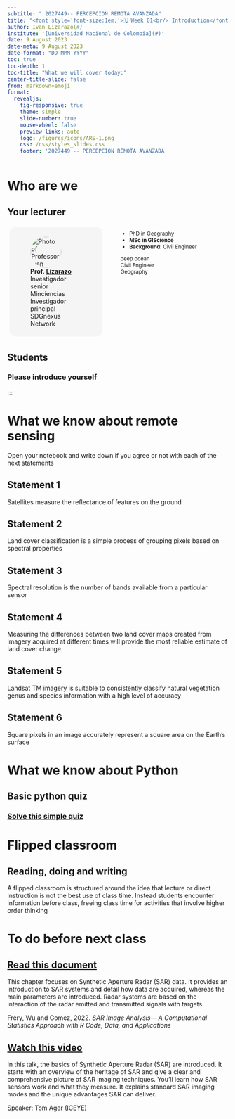 ```yaml
---
subtitle: " 2027449-- PERCEPCION REMOTA AVANZADA"
title: "<font style='font-size:1em;'>🗓️ Week 01<br/> Introduction</font>"
author: Ivan Lizarazo(#)
institute: '[Universidad Nacional de Colombia](#)'
date: 9 August 2023
date-meta: 9 August 2023
date-format: "DD MMM YYYY"
toc: true
toc-depth: 1
toc-title: "What we will cover today:"
center-title-slide: false
from: markdown+emoji
format:
  revealjs: 
    fig-responsive: true
    theme: simple
    slide-number: true
    mouse-wheel: false
    preview-links: auto
    logo: /figures/icons/ARS-1.png
    css: /css/styles_slides.css
    footer: '2027449 -- PERCEPCION REMOTA AVANZADA'
---
```


# Who are we

## Your lecturer {.smaller}

::: columns

::: {.column style="display:inline-block;width:40%;height:60%;border-radius:1em;margin:1%;padding:1.5%;background-color:#f5f5f5"}
<figure>
    <img src="/figures/people/ials.png" alt="Photo of Professor Ivan Lizarazo" role="presentation" style="object-fit: cover;width:5em;height:5em;border-radius: 50%;font-size:1em;" class="img-responsive atto_image_button_text-bottom">
    <figcaption>
        <strong>Prof.&nbsp;<span><a href="#" target="_blank" class="external">Lizarazo</a></span></strong> 
        <br/>Investigador senior Minciencias
        <br/>Investigador principal SDGnexus Network
    </figcaption>
</figure>
:::

::: {.column style="width:50%;font-size:0.85em;margin-left:3%;"}
- PhD in Geography
- **MSc in GIScience**
- **Background**: Civil Engineer 


<span class="tag" style="background-color:var(--quarto-hl-st-color)">deep ocean</span>
<br/>
<span class="tag" style="background-color:var(--quarto-hl-fu-color)">Civil Engineer</span>
<br/>
<span class="tag" style="background-color:var(--quarto-hl-dv-color)">Geography</span>

:::

:::

## Students {.smaller}

### Please introduce yourself

:::

# What we know about remote sensing 

Open your notebook and write down if you agree or not with each of the next statements

## Statement 1
Satellites measure the reflectance of features on the ground

## Statement 2
Land cover classification is a simple process of grouping  pixels based on spectral properties 

## Statement 3
Spectral resolution is the number of bands  available from a particular sensor 

## Statement 4
Measuring the differences between two land cover maps created from imagery acquired at different times will provide the most reliable estimate of land cover change.

## Statement 5
Landsat TM imagery is suitable to consistently classify natural vegetation genus and species information with a high level of accuracy

## Statement 6
Square pixels in an image accurately represent a square area on the Earth's surface

# What we know about Python

## Basic python quiz 

### [Solve this simple quiz](https://pynative.com/basic-python-quiz-for-beginners/)

# Flipped classroom

## Reading, doing and writing

A flipped classroom is structured around the idea that lecture or direct instruction is not the best use of class time. Instead students encounter information before class, freeing class time for activities that involve higher order thinking

# To do before next class 

## [Read this document](https://media.wiley.com/product_data/excerpt/9X/11197952/111979529X-4.pdf)

This chapter focuses on Synthetic Aperture Radar (SAR) data. It provides an introduction to SAR systems and detail how data are acquired, whereas the main parameters are introduced. Radar systems are based on the interaction of the radar emitted and transmitted signals with targets.

Frery, Wu and Gomez, 2022. *SAR Image Analysis— A Computational Statistics Approach with R Code, Data, and Applications* 


## [Watch this video](https://www.iceye.com/vos-talk1-video-page)

In this talk, the basics of Synthetic Aperture Radar (SAR) are introduced. It starts with an overview of the heritage of SAR and give a clear and comprehensive picture of SAR imaging techniques. You’ll learn how SAR sensors work and what they measure. It explains standard SAR imaging modes and the unique advantages SAR can deliver.

Speaker: Tom Ager (ICEYE)